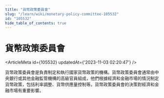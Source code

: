 ```yaml
---
title: "貨幣政策委員會"
slug: "/learn/wiki/monetary-policy-committee-105532"
id: "105532"
hide_table_of_contents: true
---
```



# 貨幣政策委員會

<ArticleMeta id={105532} updatedAt={'2023-11-03 02:20:47'} />
<div className='border-solid border-b border-t-0 my-4 border-[var(--ifm-color-gray-300)]' />

貨幣政策委員會是負責制定和執行國家貨幣政策的機構。貨幣政策委員會通常由中央銀行或其他金融監管機構的高級官員組成，他們根據經濟和金融市場的情況制定貨幣政策，包括利率調整、貨幣供應量控制等。貨幣政策委員會的決策對經濟和金融市場有重要影響。
